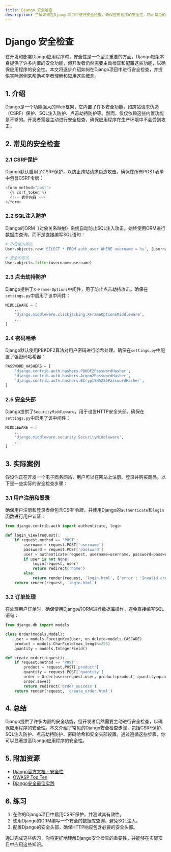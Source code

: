 ```yaml
---
title: Django 安全检查
description: 了解如何在Django项目中进行安全检查，确保应用程序的安全性，防止常见的安全漏洞。
---
```


# Django 安全检查

在开发和部署Django应用程序时，安全性是一个至关重要的方面。Django框架本身提供了许多内置的安全功能，但开发者仍然需要主动检查和配置这些功能，以确保应用程序的安全性。本文将逐步介绍如何在Django项目中进行安全检查，并提供实际案例来帮助初学者理解和应用这些概念。

## 1. 介绍

Django是一个功能强大的Web框架，它内置了许多安全功能，如跨站请求伪造（CSRF）保护、SQL注入防护、点击劫持防护等。然而，仅仅依赖这些内置功能是不够的。开发者需要主动进行安全检查，确保应用程序在生产环境中不会受到攻击。

## 2. 常见的安全检查

### 2.1 CSRF保护

Django默认启用了CSRF保护，以防止跨站请求伪造攻击。确保在所有POST表单中包含CSRF令牌：

```python
<form method="post">
  {% csrf_token %}
  <!-- 表单内容 -->
</form>
```

### 2.2 SQL注入防护

Django的ORM（对象关系映射）系统自动防止SQL注入攻击。始终使用ORM进行数据库查询，而不是直接编写SQL语句：

```python
# 不安全的写法
User.objects.raw('SELECT * FROM auth_user WHERE username = %s', [username])

# 安全的写法
User.objects.filter(username=username)
```

### 2.3 点击劫持防护

Django提供了`X-Frame-Options`中间件，用于防止点击劫持攻击。确保在`settings.py`中启用了该中间件：

```python
MIDDLEWARE = [
    ...
    'django.middleware.clickjacking.XFrameOptionsMiddleware',
    ...
]
```

### 2.4 密码哈希

Django默认使用PBKDF2算法对用户密码进行哈希处理。确保在`settings.py`中配置了强密码哈希器：

```python
PASSWORD_HASHERS = [
    'django.contrib.auth.hashers.PBKDF2PasswordHasher',
    'django.contrib.auth.hashers.Argon2PasswordHasher',
    'django.contrib.auth.hashers.BCryptSHA256PasswordHasher',
]
```

### 2.5 安全头部

Django提供了`SecurityMiddleware`，用于设置HTTP安全头部。确保在`settings.py`中启用了该中间件：

```python
MIDDLEWARE = [
    ...
    'django.middleware.security.SecurityMiddleware',
    ...
]
```

## 3. 实际案例

假设你正在开发一个电子商务网站，用户可以在网站上注册、登录并购买商品。以下是一些实际的安全检查步骤：

### 3.1 用户注册和登录

确保用户注册和登录表单包含CSRF令牌，并使用Django的`authenticate`和`login`函数进行用户认证：

```python
from django.contrib.auth import authenticate, login

def login_view(request):
    if request.method == 'POST':
        username = request.POST['username']
        password = request.POST['password']
        user = authenticate(request, username=username, password=password)
        if user is not None:
            login(request, user)
            return redirect('home')
        else:
            return render(request, 'login.html', {'error': 'Invalid credentials'})
    return render(request, 'login.html')
```

### 3.2 订单处理

在处理用户订单时，确保使用Django的ORM进行数据库操作，避免直接编写SQL语句：

```python
from django.db import models

class Order(models.Model):
    user = models.ForeignKey(User, on_delete=models.CASCADE)
    product = models.CharField(max_length=255)
    quantity = models.IntegerField()

def create_order(request):
    if request.method == 'POST':
        product = request.POST['product']
        quantity = request.POST['quantity']
        order = Order(user=request.user, product=product, quantity=quantity)
        order.save()
        return redirect('order_success')
    return render(request, 'create_order.html')
```

## 4. 总结

Django提供了许多内置的安全功能，但开发者仍然需要主动进行安全检查，以确保应用程序的安全性。本文介绍了常见的Django安全检查步骤，包括CSRF保护、SQL注入防护、点击劫持防护、密码哈希和安全头部设置。通过遵循这些步骤，你可以显著提高Django应用程序的安全性。

## 5. 附加资源

- [Django官方文档 - 安全性](https://docs.djangoproject.com/en/stable/topics/security/)
- [OWASP Top Ten](https://owasp.org/www-project-top-ten/)
- [Django安全最佳实践](https://docs.djangoproject.com/en/stable/howto/deployment/checklist/)

## 6. 练习

1. 在你的Django项目中启用CSRF保护，并测试其有效性。
2. 使用Django的ORM编写一个安全的数据库查询，避免SQL注入。
3. 配置Django的安全头部，确保HTTP响应包含必要的安全头部。

通过完成这些练习，你将更好地理解Django安全检查的重要性，并能够在实际项目中应用这些知识。